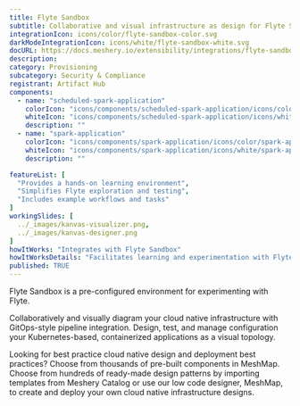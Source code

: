 ---
title: Flyte Sandbox
subtitle: Collaborative and visual infrastructure as design for Flyte Sandbox
integrationIcon: icons/color/flyte-sandbox-color.svg
darkModeIntegrationIcon: icons/white/flyte-sandbox-white.svg
docURL: https://docs.meshery.io/extensibility/integrations/flyte-sandbox
description: 
category: Provisioning
subcategory: Security & Compliance
registrant: Artifact Hub
components:
  - name: "scheduled-spark-application"
    colorIcon: "icons/components/scheduled-spark-application/icons/color/scheduled-spark-application-color.svg"
    whiteIcon: "icons/components/scheduled-spark-application/icons/white/scheduled-spark-application-white.svg"
    description: ""
  - name: "spark-application"
    colorIcon: "icons/components/spark-application/icons/color/spark-application-color.svg"
    whiteIcon: "icons/components/spark-application/icons/white/spark-application-white.svg"
    description: ""

featureList: [
  "Provides a hands-on learning environment",
  "Simplifies Flyte exploration and testing",
  "Includes example workflows and tasks"
]
workingSlides: [
  ../_images/kanvas-visualizer.png,
  ../_images/kanvas-designer.png
]
howItWorks: "Integrates with Flyte Sandbox"
howItWorksDetails: "Facilitates learning and experimentation with Flyte"
published: TRUE
---
<p>
Flyte Sandbox is a pre-configured environment for experimenting with Flyte.
</p>
<p>
    Collaboratively and visually diagram your cloud native infrastructure with GitOps-style pipeline integration. Design, test, and manage configuration your Kubernetes-based, containerized applications as a visual topology.
</p>
<p>
    Looking for best practice cloud native design and deployment best practices? Choose from thousands of pre-built components in MeshMap. Choose from hundreds of ready-made design patterns by importing templates from Meshery Catalog or use our low code designer, MeshMap, to create and deploy your own cloud native infrastructure designs.
</p>
